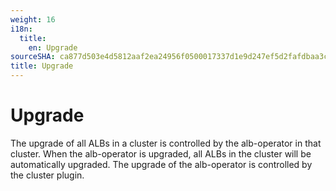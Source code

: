 ```yaml
---
weight: 16
i18n:
  title:
    en: Upgrade
sourceSHA: ca877d503e4d5812aaf2ea24956f0500017337d1e9d247ef5d2fafdbaa3cbd04
title: Upgrade
---
```


# Upgrade

The upgrade of all ALBs in a cluster is controlled by the alb-operator in that cluster. When the alb-operator is upgraded, all ALBs in the cluster will be automatically upgraded.
The upgrade of the alb-operator is controlled by the cluster plugin.
